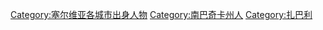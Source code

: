 [[Category:塞尔维亚各城市出身人物|Category:塞尔维亚各城市出身人物]]
[[Category:南巴奇卡州人|Category:南巴奇卡州人]]
[[Category:扎巴利|Category:扎巴利]]
